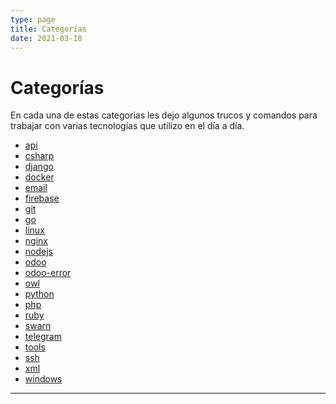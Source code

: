 ```yaml
---
type: page
title: Categorías
date: 2021-03-18
---
```

# Categorías

En cada una de estas categorias les dejo algunos trucos y comandos para trabajar con varias tecnologías que utilizo en el día a día.

- [api](/tags/api)
- [csharp](/tags/csharp)
- [django](/tags/django)
- [docker](/tags/docker)
- [email](/tags/email)
- [firebase](/tags/firebase)
- [git](/tags/git)
- [go](/tags/go)
- [linux](/tags/linux)
- [nginx](/tags/nginx)
- [nodejs](/tags/nodejs)
- [odoo](/tags/odoo)
- [odoo-error](/tags/odoo-error)
- [owl](/tags/owl)
- [python](/tags/python)
- [php](/tags/php)
- [ruby](/tags/ruby)
- [swarn](/tags/swarn)
- [telegram](/tags/telegram)
- [tools](/tags/tools)
- [ssh](/tags/ssh)
- [xml](/tags/xml)
- [windows](/tags/windows)

---
